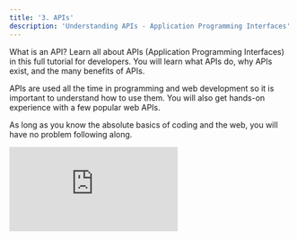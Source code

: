 ```yaml
---
title: '3. APIs'
description: 'Understanding APIs - Application Programming Interfaces'
---
```


What is an API? Learn all about APIs (Application Programming Interfaces) in this full tutorial for developers. You will learn what APIs do, why APIs exist, and the many benefits of APIs.

APIs are used all the time in programming and web development so it is important to understand how to use them. You will also get hands-on experience with a few popular web APIs.

<Note>As long as you know the absolute basics of coding and the web, you will have no problem following along.</Note>
<br />

<iframe
  className="w-full aspect-video rounded-lg"
  src="https://www.youtube.com/embed/WXsD0ZgxjRw"
  title="ZBD Dev - APIs"
  frameborder="0"
  allow="accelerometer; autoplay; clipboard-write; encrypted-media; gyroscope; picture-in-picture"
  allowfullscreen
></iframe>
